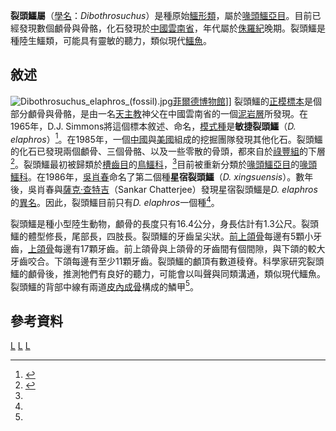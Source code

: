 {{Automatic taxobox
| taxon = Dibothrosuchus
| authority = Simmons, 1965
| display_parents = 2
| fossil_range = [[侏羅紀|侏羅紀]]早期
| image = Dibothrosuchus BW.jpg
| image_caption = 裂頭鱷的想像圖
| type_species = '''敏捷裂頭鱷<br>''Dibothrosuchus elaphros'''''
| type_species_authority = Simmons, 1965
}}

'''裂頭鱷屬'''（[[學名|學名]]：''Dibothrosuchus''）是種原始[[鱷形類|鱷形類]]，屬於[[喙頭鱷亞目|喙頭鱷亞目]]。目前已經發現數個顱骨與骨骼，化石發現於[[中國|中國]][[雲南省|雲南省]]，年代屬於[[侏羅紀|侏羅紀]]晚期。裂頭鱷是種陸生鱷類，可能具有靈敏的聽力，類似現代[[鱷魚|鱷魚]]。

==敘述==
[[Image:Dibothrosuchus_elaphros_(fossil).jpg|thumb]][[菲爾德博物館|菲爾德博物館]]]]
裂頭鱷的[[正模標本|正模標本]]是個部分顱骨與骨骼，是由一名[[天主教|天主教]]神父在中國雲南省的一個[[泥岩|泥岩層]]所發現。在1965年，D.J. Simmons將這個標本敘述、命名，[[模式種|模式種]]是'''敏捷裂頭鱷'''（''D. elaphros''）<ref name=DJS65>{{cite journal |last=Simmons |first=D.J. |year=1965 |title=The non-therapsid reptiles of the Lufeng Basin, Yunnan, China |journal=Fieldiana, Geology |volume=15 |pages=1–93}}</ref>。在1985年，一個[[中國|中國]]與[[美國|美國]]組成的挖掘團隊發現其他化石。裂頭鱷的化石已發現兩個顱骨、三個骨骼、以及一些零散的骨頭，都來自於[[祿豐組|祿豐組]]的下層<ref name=WC93>{{cite journal |last=Wu |first=Xiao-Chun |coauthors=and Chatterjee, Sankar |year=1993 |title=''Dibothrosuchus elaphros'', a crocodylomorph from the Lower Jurassic of China and the phylogeny of the Sphenosuchia |journal=Journal of Vertebrate Paleontology |volume=13 |issue=1 |pages=58–89}}</ref>。裂頭鱷最初被歸類於[[槽齒目|槽齒目]]的[[鳥鱷科|鳥鱷科]]，<ref name=DJS65/>目前被重新分類於[[喙頭鱷亞目|喙頭鱷亞目]]的[[喙頭鱷科|喙頭鱷科]]。在1986年，[[吳肖春|吳肖春]]命名了第二個種'''星宿裂頭鱷'''（''D. xingsuensis''）。數年後，吳肖春與[[薩克·查特吉|薩克·查特吉]]（Sankar Chatterjee）發現星宿裂頭鱷是''D. elaphros''的[[異名|異名]]。因此，裂頭鱷目前只有''D. elaphros''一個種<ref name=WC93/>。

裂頭鱷是種小型陸生動物，顱骨的長度只有16.4公分，身長估計有1.3公尺。裂頭鱷的體型修長，尾部長，四肢長。裂頭鱷的牙齒呈尖狀。[[前上頜骨|前上頜骨]]每邊有5顆小牙齒，[[上頜骨|上頜骨]]每邊有17顆牙齒。前上頜骨與上頜骨的牙齒間有個間隙，與下頜的較大牙齒咬合。下頜每邊有至少11顆牙齒。裂頭鱷的顱頂有數道稜脊。科學家研究裂頭鱷的顱骨後，推測牠們有良好的聽力，可能會以叫聲與同類溝通，類似現代鱷魚。裂頭鱷的背部中線有兩道[[皮內成骨|皮內成骨]]構成的鱗甲<ref name=WC93/>。

==參考資料==
{{reflist}}
{{偽鱷類|L.}}
{{Taxonbar}}

[[Category:喙頭鱷亞目|L]]
[[Category:侏羅紀鱷形類|L]]
[[Category:1965年描述的分类群|L]]